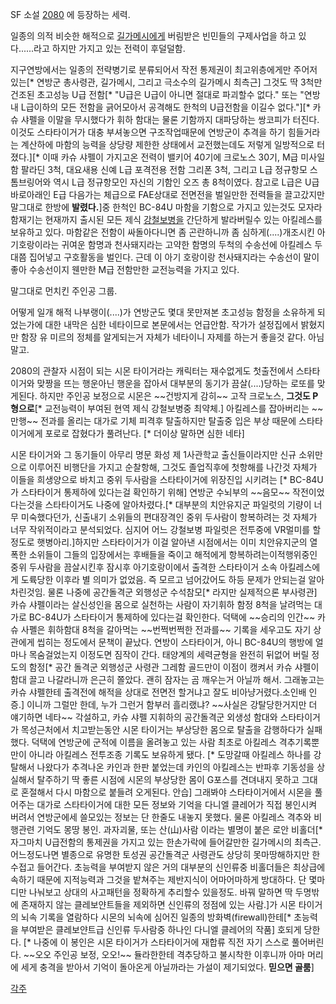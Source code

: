 SF 소설 [[2080]] 에 등장하는 세력.

일종의 의적 비슷한 해적으로 [[길가메시]]에게 버림받은 빈민들의 구제사업을 하고 있다......라고 하지만 가지고 있는 전력이 후덜덜함.

지구연방에서는 일종의 전략병기로 분류되어서 작전 통제권이 최고위층에게만 주어저 있는[* 연방군 총사령관, 길가메시, 그리고 극소수의 길가메시 최측근] 그것도 딱 3척만 건조된 초고성능 U급 전함[* "U급은 U급이 아니면 절대로 파괴할수 없다." 또는 "연방내 L급이하의 모든 전함을 긁어모아서 공격해도  한척의 U급전함을 이길수 없다."][* 카슈 샤펠을 이말을 무시했다가 휘하 함대는 물론 기함까지 대파당하는 쌍코피가 터진다. 이것도 스타타이거가 대충 부셔놓으면 구조작업때문에 연방군이 추격을 하기 힘들거라는 계산하에 마함의 능력을 상당량 제한한 상태에서 교전했는데도 저렇게 일방적으로 터졌다.][* 이때 카슈 샤펠이 가지고온 전력이 밸키어 40기에 크로노스 30기, M급 미사일함 팔라딘 3척, 대요새용 신예  L급 포격전용 전함  그리폰 3척, 그리고 L급 정규항모 스톰브링어와 역시 L급 정규항모인 자신의 기함인 오즈 총 8척이였다. 참고로 L급은 U급 바로아래인 E급 다음가는 체급으로 FAE상대로 전면전을 벌일만한 전력들을 끌고갔지만 말그대로 한방에 '''발렸다.''']중 한척인 BC-84U 마함을 기함으로 가지고 있는것도 모자라 함재기는 현재까지 출시된 모든 제식 [[강철보병]]을 간단하게 발라버릴수 있는 아킬레스를 보유하고 있다. 마함같은 전함이 싸돌아다니면 좀 곤란하니까 좀 심하게(....)개조시킨 아기호랑이라는 귀여운 함명과 천사돼지라는 고약한 함명의 두척의 수송선에 아킬레스 두대쯤 집어넣고 구호활동을 벌인다. 근데 이 아기 호랑이랑 천사돼지라는 수송선이 말이좋아 수송선이지 웬만한 M급 전함만한 교전능력을 가지고 있다.

말그대로 먼치킨 주인공 그룹.

어떻게 일개 해적 나부랭이(....)가 연방군도 몇대 못만져본 초고성능 함정을 소유하게 되었는가에 대한 내막은 심한 네타이므로 본문에서는 언급안함. 작가가 설정집에서 밝혔지만 함장 유 미르의 정체를 알게되는거 자체가 네타이니 자제를 하는거 좋을것 같다. 아님말고.

2080의 관찰자 시점이 되는 시몬 타이거라는 캐릭터는 재수없게도 첫출전에서 스타타이거와 맞짱을 뜨는 행운아닌 행운을 잡아서 대부분의 동기가 끔살(....)당하는 로또를 맞게된다. 하지만 주인공 보정으로 시몬은 ~~건방지게 감히~~ 고작 크로노스, '''그것도 P형으로'''[* 교전능력이 부여된 현역 제식 강철보병중 최약체.] 아킬레스를 잡아버리는 ~~만행~~ 전과를 올리는 대가로 기체 피격후 탈출하지만 탈출중 입은 부상 때문에 스타타이거에게 포로로 잡혔다가 풀려난다. [* 더이상 말하면 심한 네타]

시몬 타이거와 그 동기들이 아무리 명문 화성 제 1사관학교 출신들이라지만 신규 소위만으로 이루어진 비행단을 가지고 순찰항해, 그것도 졸업직후에 첫항해를 나간것 자체가 이들을 희생양으로 바치고 중위 두사람을 스타타이거에 위장진입 시키려는 [* BC-84U가 스타타이거 통제하에 있다는걸 확인하기 위해] 연방군 수뇌부의 ~~음모~~ 작전이었다는것을 스타타이거도 나중에 알아차렸다.[* 대부분의 치안유지군 파일럿의 기량이 너무 미숙했다던가, 신출내기 소위들의 편대장격인 중위 두사람이 항복하려는 것 자체가 너무 작위적이라고 분석되었다. 심지어 어느 강철보병 파일럿은 전투중에 VR멀미를 할정도로 햇병아리.]하지만 스타타이거가 이걸 알아낸 시점에서는 이미 치안유지군의 열폭한 소위들이 그들의 입장에서는 후배들을 죽이고 해적에게 항복하려는이적행위중인 중위 두사람을 끔살시킨후 잠시후 아기호랑이에서 출격한 스타타이거 소속 아킬레스에게 도륙당한 이후라 별 의미가 없었음. 즉 모르고 넘어갔어도 하등 문제가 안되는걸 알아차린것임. 물론 나중에 공간돌격군 외행성군 수석참모[* 라지만 실제적으론 부사령관] 카슈 샤펠이라는 살신성인을 몸으로 실천하는 사람이 자기휘하 함정 8척을 날려먹는 대가로 BC-84U가 스타타이거 통제하에 있다는걸 확인한다. 덕택에 ~~승리의 인간~~ 카슈 사폘은 휘하함대 8척을 갈아먹는 ~~번쩍번쩍한 전과를~~ 기록을 세우고도 자기 상관에게 씹히는 정도에서 문책이 끝났다. 연방이 스타타이거, 아니 BC-84U의 행방에 얼마나 목숨걸었는지 이정도면 짐작이 간다. 태양계의 세력균형을 완전히 뒤없어 버릴 정도의 함정[* 공간 돌격군 외행성군 사령관 그레함 골드만이 이점이 캥켜서 카슈 샤펠이 함대 끌고 나갈라니까 은근히 쫄았다. 괜히 잠자는 곰 깨우는거 아닐까 해서. 그래놓고는 카슈 샤펠한테 출격전에 해적을 상대로 전면전 할거냐고 잘도 비아냥거렸다.소인배 인증.] 이니까 그럴만 한데, 누가 그런거 함부러 흘리랬냐? ~~사실은 강탈당한거지만 더 얘기하면 네타~~ 각설하고, 카슈 샤펠 지휘하의 공간돌격군 외생성 함대와 스타타이거가 목성근처에서 치고받는동안 시몬 타이거는 부상당한 몸으로 탈출을 감행하다가 실패했다. 덕택에 연방군에 군적에 이름을 올려놓고 있는 사람 최초로 아킬레스 격추기록뿐만이 아니라 아킬레스 전투조종 기록도 보유하게 됐다. [* 도망갈때 아킬레스 하나를 강탈해서 나왔다가 추격나온 카인과 한판 붙었는데 카인의 아킬레스는 반파후 기동성을 상실해서 탈주하기 딱 좋른 시점에 시몬의 부상당한 몸이 G포스를 견뎌내지 못하고 그대로 혼절해서 다시 마함으로 붙들려 오게된다. 안습] 그래봐야 스타타이거에서 시몬을 풀어주는 대가로 스타타이거에 대한 모든 정보와 기억을 다니엘 클레어가 직접 봉인시켜 버려서 연방군에세 쓸모있는 정보는 단 한줄도 내놓지 못했다. 물론 아킬레스 격추와 비행관련 기억도 몽땅 봉인. 과자괴물, 또는 산(山)사람 이라는 별명이 붙은 로안 비홀더[* 자그마치 U급전함의 통제권을 가지고 있는 한손가락에 들어갈만한 길가메시의 최측근. 어느정도나면 별종으로 유명한 토성권 공간돌격군 사령관도 상당히 못마땅해하지만 한수접고 들어간다. 초능력을 부여받지 않은 거의 대부분의 신인류중 비홀더들은 최상급에 속하기 때문에 지적능력과 그것을 밭쳐주는 제반지식이 어마어마하게 방대하다. 단 몇마디만 나눠보고 상대의 사고패턴을 정확하게 추리할수 있을정도. 바꿔 말하면 딱 두명밖에 존재하지 않는 클레보얀트들을 제외하면 신인류의 정점에 있는 사람.]가 시몬 타이거의 뇌속 기록을 열람하다 시몬의 뇌속에 심어진 일종의 방화벽(firewall)한테[* 초능력을 부여받은 클레보얀트급 신인류 두사람중 하나인 다니엘 클레어의 작품] 호되게 당한다.  [* 나중에 이 봉인은 시몬 타이거가 스타타이거에 재합류 직전 자기 스스로 풀어버린다. ~~오오 주인공 보정, 오오!~~ 듈라한한테 격추당하고 불시착한 이후니까 아마 머리에 세게 충격을 받아서 기억이 돌아온게 아닐까라는 가설이 제기되었다. '''믿으면 골룸''']

[[각주]]
